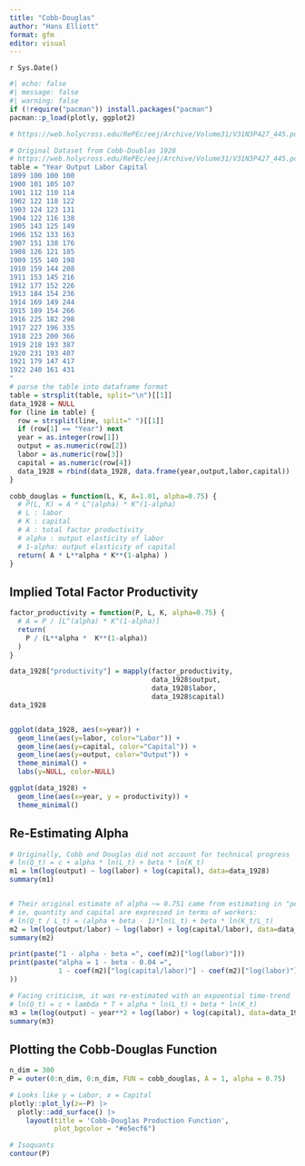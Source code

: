```yaml
---
title: "Cobb-Douglas"
author: "Hans Elliott"
format: gfm
editor: visual
---
```


`r Sys.Date()`

```r
#| echo: false
#| message: false
#| warning: false
if (!require("pacman")) install.packages("pacman")
pacman::p_load(plotly, ggplot2)

# https://web.holycross.edu/RePEc/eej/Archive/Volume31/V31N3P427_445.pdf
```

```r
# Original Dataset from Cobb-Doublas 1928
# https://web.holycross.edu/RePEc/eej/Archive/Volume31/V31N3P427_445.pdf
table = "Year Output Labor Capital
1899 100 100 100
1900 101 105 107
1901 112 110 114
1902 122 118 122
1903 124 123 131
1904 122 116 138
1905 143 125 149
1906 152 133 163
1907 151 138 176
1908 126 121 185
1909 155 140 198
1910 159 144 208
1911 153 145 216
1912 177 152 226
1913 184 154 236
1914 169 149 244
1915 189 154 266
1916 225 182 298
1917 227 196 335
1918 223 200 366
1919 218 193 387
1920 231 193 407
1921 179 147 417
1922 240 161 431
"
# parse the table into dataframe format
table = strsplit(table, split="\n")[[1]]
data_1928 = NULL
for (line in table) {
  row = strsplit(line, split=" ")[[1]]
  if (row[1] == "Year") next
  year = as.integer(row[1])
  output = as.numeric(row[2])
  labor = as.numeric(row[3])
  capital = as.numeric(row[4])
  data_1928 = rbind(data_1928, data.frame(year,output,labor,capital))
}
```

```r
cobb_douglas = function(L, K, A=1.01, alpha=0.75) {
  # P(L, K) = A * L^(alpha) * K^(1-alpha)
  # L : labor
  # K : capital
  # A : total factor productivity
  # alpha : output elasticity of labor
  # 1-alpha: output elasticity of capital
  return( A * L**alpha * K**(1-alpha) )
}
```

## Implied Total Factor Productivity

```r
factor_productivity = function(P, L, K, alpha=0.75) {
  # A = P / [L^(alpha) * K^(1-alpha)]
  return(
    P / (L**alpha *  K**(1-alpha))
  )  
}

data_1928["productivity"] = mapply(factor_productivity, 
                                   data_1928$output, 
                                   data_1928$labor,
                                   data_1928$capital)
data_1928


ggplot(data_1928, aes(x=year)) +
  geom_line(aes(y=labor, color="Labor")) +
  geom_line(aes(y=capital, color="Capital")) +
  geom_line(aes(y=output, color="Output")) +
  theme_minimal() +
  labs(y=NULL, color=NULL)

ggplot(data_1928) +
  geom_line(aes(x=year, y = productivity)) +
  theme_minimal()

```

## Re-Estimating Alpha

```r
# Originally, Cobb and Douglas did not account for technical progress
# ln(Q_t) = c + alpha * ln(L_t) + beta * ln(K_t)
m1 = lm(log(output) ~ log(labor) + log(capital), data=data_1928)
summary(m1)


# Their original estimate of alpha ~= 0.751 came from estimating in "per-capita" terms,
# ie, quantity and capital are expressed in terms of workers:
# ln(Q_t / L_t) = (alpha + beta - 1)*ln(L_t) + beta * ln(K_t/L_t)
m2 = lm(log(output/labor) ~ log(labor) + log(capital/labor), data=data_1928)
summary(m2)

print(paste("1 - alpha - beta =", coef(m2)["log(labor)"]))
print(paste("alpha = 1 - beta - 0.04 =", 
            1 - coef(m2)["log(capital/labor)"] - coef(m2)["log(labor)"] 
))

# Facing criticism, it was re-estimated with an expoential time-trend
# ln(Q_t) = c + lambda * T + alpha * ln(L_t) + beta * ln(K_t)
m3 = lm(log(output) ~ year**2 + log(labor) + log(capital), data=data_1928)
summary(m3)


```




## Plotting the Cobb-Douglas Function

```r
n_dim = 300
P = outer(0:n_dim, 0:n_dim, FUN = cobb_douglas, A = 1, alpha = 0.75)

# Looks like y = Labor, x = Capital
plotly::plot_ly(z=~P) |> 
  plotly::add_surface() |> 
    layout(title = 'Cobb-Douglas Production Function', 
           plot_bgcolor = "#e5ecf6")
```

```r
# Isoquants
contour(P)
```
